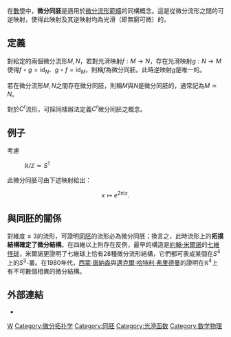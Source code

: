 {{Unreferenced|time=2019-05-06T15:36:19+00:00}}
在[[數學|數學]]中，'''微分同胚'''是適用於[[微分流形|微分流形]][[範疇_(數學)|範疇]]的同構概念。這是從微分流形之間的可逆映射，使得此映射及其逆映射均為光滑（即無窮可微）的。

== 定義 ==
對給定的兩個微分流形<math>M, N</math>，若對光滑映射<math>f: M \to N</math>，存在光滑映射<math>g: N \to M</math>使得<math>f \circ g = \mathrm{id}_N</math>、<math>g \circ f = \mathrm{id}_M</math>，則稱<math>f</math>為微分同胚。此時逆映射<math>g</math>是唯一的。

若在微分流形<math>M, N</math>之間存在微分同胚，則稱<math>M</math>與<math>N</math>是微分同胚的，通常記為<math>M \simeq N</math>。

對於<math>C^r</math>流形，可採同樣辦法定義<math>C^r</math>微分同胚之概念。

== 例子 ==
考慮
: <math>\mathbb{R}/\mathbb{Z} \simeq S^1</math>
此微分同胚可由下述映射給出：
:<math>x\mapsto e^{2\pi ix}.</math>

== 與同胚的關係 ==
對維度<math>\leq 3</math>的流形，可證明[[同胚|同胚]]的流形必為微分同胚；換言之，此時流形上的'''拓撲結構確定了微分結構'''。在四維以上則存在反例，最早的構造是[[約翰·米爾諾|約翰·米爾諾]]的[[七維怪球|七維怪球]]，米爾諾更證明了七維球上恰有28種微分流形結構，它們都可表成某個在<math>S^4</math>上的<math>S^3</math>-叢。在1980年代，[[西蒙·唐納森|西蒙·唐納森]]與[[邁克爾·哈特利·弗里德曼|邁克爾·哈特利·弗里德曼]]的證明在<math>\mathbb{R}^4</math>上有不可數個相異的微分結構。

== 外部連結 ==
* {{springer|id=D/d031650|title=Diffeomorphism|author=D.V. Anosov}}

[[Category:微分幾何|W]]
[[Category:微分拓扑学|Category:微分拓扑学]]
[[Category:同胚|Category:同胚]]
[[Category:光滑函数|Category:光滑函数]]
[[Category:数学物理|Category:数学物理]]